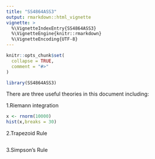 ```yaml
---
title: "SS4864ASS3"
output: rmarkdown::html_vignette
vignette: >
  %\VignetteIndexEntry{SS4864ASS3}
  %\VignetteEngine{knitr::rmarkdown}
  %\VignetteEncoding{UTF-8}
---
```


```r
knitr::opts_chunk$set(
  collapse = TRUE,
  comment = "#>"
)
```

```r
library(SS4864ASS3)
```
There are three useful theories in this document including: 

1.Riemann integration
```r
x <- rnorm(10000)
hist(x,breaks = 30)
```

2.Trapezoid Rule
```r

```

3.Simpson's Rule
```r

```

